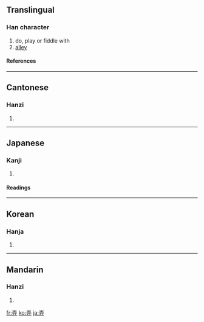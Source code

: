 {{see|弄}}

==Translingual==
===Han character===
{{Han char|rn=55|rad=廾|as=04|sn=7|four=1044<sub>1</sub>|canj=一土廿 (MGT)}}
# do, play or fiddle with
# [[alley]]
====References====
{{Han ref|kx=0353.170|dkj=09596|dj=0669.010|hdz=10515.010|uh=5F04|ud=24324|bh=A7CB|bd=42955}}
----
==Cantonese==
===Hanzi===
{{yue-hanzi|jyut=|y=lung6}}
# {{defn|Cantonese}}
----
==Japanese==
===Kanji===
{{ja-kanji|grade=|rs=廾04}}
# {{defn|Japanese}} 
====Readings====
{{ja-readings|on=[[ろう]] (rō)|kun=[[もてあそぶ]] (moteasobu), [[たわむれる]] (tawamureru)}}
----
==Korean==
===Hanja===
{{ko-hanja|hangeul=롱>농|eumhun=|rv=rong>nong|mr=rong>nong|y=long>nong}}
# {{defn|Korean}}
----
==Mandarin==
===Hanzi===
{{cmn-hanzi|pin=[[nòng]] ([[nong4]])|wg=nung<sup>4</sup>}}
# {{defn|Mandarin}}

[[fr:弄]]
[[ko:弄]]
[[ja:弄]]